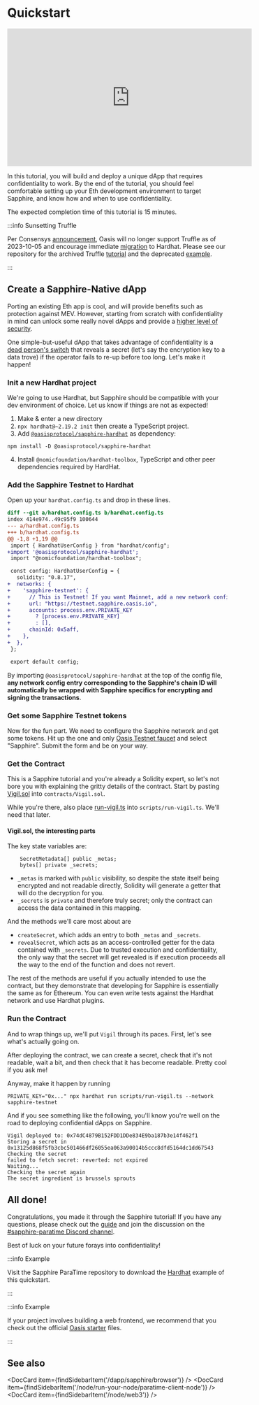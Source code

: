 
# Quickstart

<p style={{width: '100%'}}>
<iframe style={{margin: 'auto', display:'block'}} width="560" height="315" src="https://www.youtube.com/embed/LDLz06X_KNY?si=tS1-b1hncG6wo9oL" title="YouTube video player" frameborder="0" allow="accelerometer; autoplay; clipboard-write; encrypted-media; gyroscope; picture-in-picture" allowfullscreen></iframe>
</p>

In this tutorial, you will build and deploy a unique dApp that requires
confidentiality to work. By the end of the tutorial, you should feel
comfortable setting up your Eth development environment to target Sapphire,
and know how and when to use confidentiality.

The expected completion time of this tutorial is 15 minutes.

:::info Sunsetting Truffle

Per Consensys [announcement], Oasis will no longer support Truffle as of
2023-10-05 and encourage immediate [migration] to Hardhat. Please see our
repository for the archived Truffle [tutorial] and the deprecated [example].

:::

[announcement]: https://consensys.io/blog/consensys-announces-the-sunset-of-truffle-and-ganache-and-new-hardhat
[migration]: https://trufflesuite.com/docs/truffle/how-to/migrate-to-hardhat/
[tutorial]: https://github.com/oasisprotocol/docs/blob/2f4a1a3c217b82687ab9440bf051762ae369ed45/docs/dapp/sapphire/quickstart.mdx
[example]: https://github.com/oasisprotocol/sapphire-paratime/tree/3a85e42e6c1cc090c28a521cf7df6353aa8a30c8/examples/truffle


## Create a Sapphire-Native dApp

Porting an existing Eth app is cool, and will provide benefits such as
protection against MEV.
However, starting from scratch with confidentiality in mind can unlock some
really novel dApps and provide a [higher level of security].

One simple-but-useful dApp that takes advantage of confidentiality is a
[dead person's switch] that reveals a secret (let's say the encryption key to a
data trove) if the operator fails to re-up before too long.
Let's make it happen!

[higher level of security]: guide.mdx#writing-secure-dapps
[dead person's switch]: https://en.wikipedia.org/wiki/Dead_man%27s_switch

### Init a new Hardhat project

We're going to use Hardhat, but Sapphire should be compatible with your dev
environment of choice. Let us know if things are not as expected!

1. Make & enter a new directory
2. `npx hardhat@~2.19.2 init` then create a TypeScript project.
3. Add [`@oasisprotocol/sapphire-hardhat`] as dependency:

  ```shell npm2yarn
  npm install -D @oasisprotocol/sapphire-hardhat
  ```

4. Install `@nomicfoundation/hardhat-toolbox`, TypeScript and other peer
   dependencies required by HardHat.

### Add the Sapphire Testnet to Hardhat

Open up your `hardhat.config.ts` and drop in these lines.

```diff
diff --git a/hardhat.config.ts b/hardhat.config.ts
index 414e974..49c95f9 100644
--- a/hardhat.config.ts
+++ b/hardhat.config.ts
@@ -1,8 +1,19 @@
 import { HardhatUserConfig } from "hardhat/config";
+import '@oasisprotocol/sapphire-hardhat';
 import "@nomicfoundation/hardhat-toolbox";

 const config: HardhatUserConfig = {
   solidity: "0.8.17",
+  networks: {
+    'sapphire-testnet': {
+      // This is Testnet! If you want Mainnet, add a new network config item.
+      url: "https://testnet.sapphire.oasis.io",
+      accounts: process.env.PRIVATE_KEY
+        ? [process.env.PRIVATE_KEY]
+        : [],
+      chainId: 0x5aff,
+    },
+  },
 };

 export default config;
```

By importing `@oasisprotocol/sapphire-hardhat` at the top of the config file,
**any network config entry corresponding to the Sapphire's chain ID will
automatically be wrapped with Sapphire specifics for encrypting and signing the
transactions**.

### Get some Sapphire Testnet tokens

Now for the fun part. We need to configure the Sapphire network and get some tokens.
Hit up the one and only [Oasis Testnet faucet] and select "Sapphire".
Submit the form and be on your way.

[Oasis Testnet faucet]: https://faucet.testnet.oasis.io

### Get the Contract

This is a Sapphire tutorial and you're already a Solidity expert, so let's not
bore you with explaining the gritty details of the contract.
Start by pasting [Vigil.sol] into `contracts/Vigil.sol`.

While you're there, also place [run-vigil.ts] into `scripts/run-vigil.ts`.
We'll need that later.

[Vigil.sol]: https://github.com/oasisprotocol/sapphire-paratime/blob/clients/js/v1.3.2/examples/hardhat/contracts/Vigil.sol
[run-vigil.ts]: https://github.com/oasisprotocol/sapphire-paratime/blob/clients/js/v1.3.2/examples/hardhat/scripts/run-vigil.ts

#### Vigil.sol, the interesting parts

The key state variables are:

```solidity
    SecretMetadata[] public _metas;
    bytes[] private _secrets;
```

* `_metas` is marked with `public` visibility, so despite the state itself being
  encrypted and not readable directly, Solidity will generate a getter that will
  do the decryption for you.
* `_secrets` is `private` and therefore truly secret; only the contract can
  access the data contained in this mapping.

And the methods we'll care most about are

* `createSecret`, which adds an entry to both `_metas` and `_secrets`.
* `revealSecret`, which acts as an access-controlled getter for the data
  contained with `_secrets`. Due to trusted execution and confidentiality, the
  only way that the secret will get revealed is if execution proceeds all the
  way to the end of the function and does not revert.

The rest of the methods are useful if you actually intended to use the contract,
but they demonstrate that developing for Sapphire is essentially the same as for
Ethereum.
You can even write tests against the Hardhat network and use Hardhat plugins.

### Run the Contract

And to wrap things up, we'll put `Vigil` through its paces.
First, let's see what's actually going on.

After deploying the contract, we can create a secret, check that it's not
readable, wait a bit, and then check that it has become readable.
Pretty cool if you ask me!

Anyway, make it happen by running

```shell
PRIVATE_KEY="0x..." npx hardhat run scripts/run-vigil.ts --network sapphire-testnet
```

And if you see something like the following, you'll know you're well on the road
to deploying confidential dApps on Sapphire.

```
Vigil deployed to: 0x74dC4879B152FDD1DDe834E9ba187b3e14f462f1
Storing a secret in 0x13125d868f5fb3cbc501466df26055ea063a90014b5ccc8dfd5164dc1dd67543
Checking the secret
failed to fetch secret: reverted: not expired
Waiting...
Checking the secret again
The secret ingredient is brussels sprouts
```

## All done!

Congratulations, you made it through the Sapphire tutorial! If you have any
questions, please check out the [guide] and join the discussion on the
[#sapphire-paratime Discord channel][social-media].

Best of luck on your future forays into confidentiality!

:::info Example

Visit the Sapphire ParaTime repository to download the [Hardhat][hardhat-example]
example of this quickstart.

:::

:::info Example

If your project involves building a web frontend, we recommend that you check
out the official [Oasis starter] files.

[Oasis starter]: https://github.com/oasisprotocol/demo-starter

:::

## See also

<DocCard item={findSidebarItem('/dapp/sapphire/browser')} />
<DocCard item={findSidebarItem('/node/run-your-node/paratime-client-node')} />
<DocCard item={findSidebarItem('/node/web3')} />

[social-media]: https://github.com/oasisprotocol/docs/blob/main/docs/get-involved/README.md#social-media-channels
[guide]: guide.mdx
[hardhat-example]: https://github.com/oasisprotocol/sapphire-paratime/blob/clients/js/v1.3.2/examples/hardhat-boilerplate
[`@oasisprotocol/sapphire-hardhat`]: https://www.npmjs.com/package/@oasisprotocol/sapphire-hardhat
